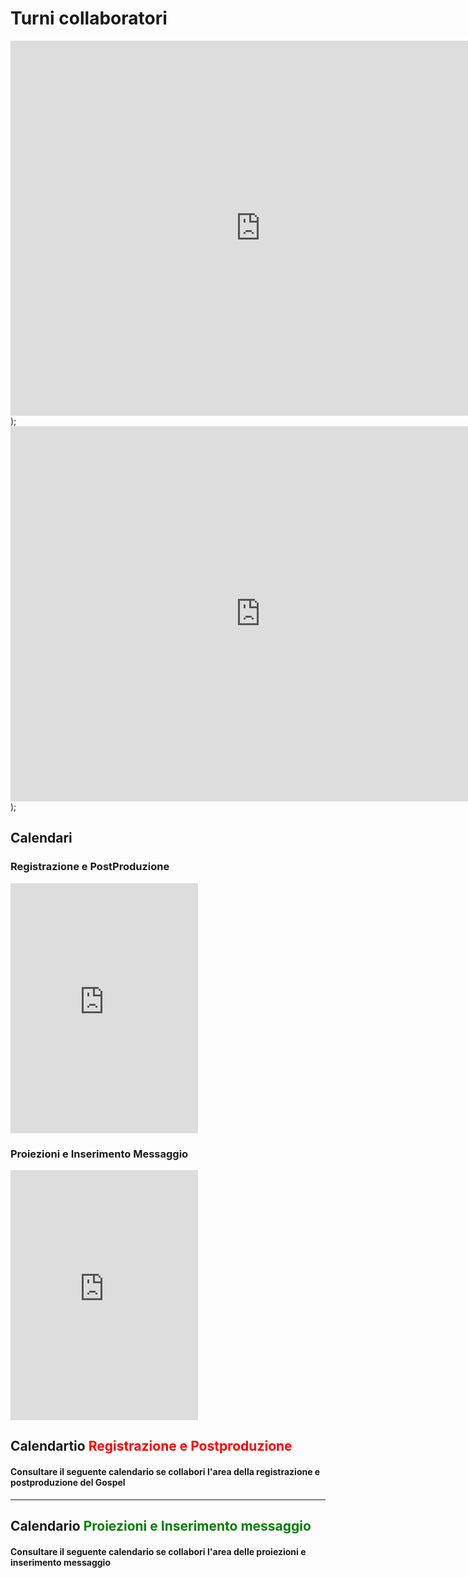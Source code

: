# Turni collaboratori

<iframe src="https://calendar.google.com/calendar/embed?height=600&wkst=1&bgcolor=%23ffffff&ctz=Europe%2FRome&showNav=1&showDate=1&showPrint=0&showTabs=0&showCalendars=1&title=Rec%20e%20PostProduzione&showTz=0&src=dTA4Ym03YnBzNDdvb3RsaWExNzNlcjcwZG9AZ3JvdXAuY2FsZW5kYXIuZ29vZ2xlLmNvbQ&color=%23F6BF26" width="800" height="600" frameborder="0" scrolling="no"></iframe>
);

<iframe src="https://calendar.google.com/calendar/embed?height=600&wkst=1&bgcolor=%237CB342&ctz=Europe%2FRome&showPrint=0&showTz=0&src=bWVkaWFzYWJhb3RoY2F0YW5pYUBnbWFpbC5jb20&color=%23039BE5" width="800" height="600" frameborder="0" scrolling="no"></iframe>
);

## Calendari

<div style={{ display: 'flex',}}>
    <div style={{ flex: 1, padding: '16px' }}>
        <h3>Registrazione e PostProduzione</h3>
        <iframe src="https://calendar.google.com/calendar/embed?height=600&wkst=1&bgcolor=%23ffffff&ctz=Europe%2FRome&mode=AGENDA&showPrint=0&showTabs=1&showTz=0&showNav=0&showTitle=0&showDate=1&showCalendars=0&src=dTA4Ym03YnBzNDdvb3RsaWExNzNlcjcwZG9AZ3JvdXAuY2FsZW5kYXIuZ29vZ2xlLmNvbQ&color=%23F6BF26" width="NaN" height="400" frameborder="0" scrolling="no"></iframe>
    </div>
    <div style={{ flex: 1, padding: '16px' }}>
        <h3>Proiezioni e Inserimento Messaggio</h3>
        <iframe src="https://calendar.google.com/calendar/embed?height=600&wkst=1&bgcolor=%237CB342&ctz=Europe%2FRome&showTitle=0&showNav=0&showPrint=0&showTz=0&showCalendars=0&mode=AGENDA" width="NaN" height="400" frameborder="0" scrolling="no"></iframe>
    </div>
</div>

## Calendartio <font color='red' > Registrazione e Postproduzione </font>
#### Consultare il seguente calendario se collabori l'area della registrazione e postproduzione del Gospel
<CalendarioTurniRec />

---

## Calendario <font color='green' > Proiezioni e Inserimento messaggio</font>
#### Consultare il seguente calendario se collabori l'area delle proiezioni e inserimento messaggio
<CalendarioTurniProiezioni />


